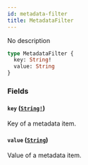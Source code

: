```yaml
---
id: metadata-filter
title: MetadataFilter
---
```


No description

```graphql
type MetadataFilter {
  key: String!
  value: String
}
```

### Fields

#### `key` ([`String!`](/docs/developer/api-reference/scalars/string))

Key of a metadata item.

#### `value` ([`String`](/docs/developer/api-reference/scalars/string))

Value of a metadata item.
